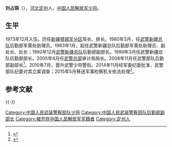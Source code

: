 {{军人
|name = 刘占琪
|image name = 
|width = 
|job =武警部队后勤部副部长
|period =  2008年11月-2015年6月
|birthname = 
|other_names = 
|foreign_names =
|english_names =
|Sex = 男
|date of birth = 1956年
|place of birth = {{PRC}}[[河北|河北]][[定州|定州]]
|date of death = 
|place of death = 
|nationality = {{PRC}}
|force = 
|weight = 
|party = {{CPC}}
|rank = [[File:PLA_Major_General.svg|15px]][[中国人民解放军少将|中国人民解放军少将]]
|spouse = 
|relatives = 
|educate =
|past = 
|work =
|award = 
|rankrecord = 
}}
'''刘占琪'''（{{bd|1956年|12月||}}），[[河北省|河北]][[定州市|定州]]人，[[中国人民解放军少将|中国人民解放军少将]]。

== 生平 ==
1973年12月入伍，历任[[新疆维吾尔自治区|新疆]][[塔城军分区|塔城军分区]]班长、排长。1980年3月，任[[中国人民武装警察部队新疆维吾尔自治区总队|武警新疆总队]]后勤部军需处助理员。1983年1月，起任武警新疆总队后勤部军需处助理员、副处长、处长；1992年12月[[中国人民武装警察部队新疆维吾尔自治区总队|武警新疆总队]]后勤部副部长。1999年3月任武警新疆总队后勤部部长。2005年4月任[[中国人民武装警察部队|武警总部]]审计局局长。2008年11月任武警部队后勤部副部长<ref>{{cite news|title=武警“首虎”刘占琪落马 长年供职后勤|url=http://mil.sohu.com/20150617/n415153699.shtml|accessdate=2016-01-26|agency=光明网|date=2015-06-17|archive-date=2019-06-05|archive-url=https://web.archive.org/web/20190605212117/http://mil.sohu.com/20150617/n415153699.shtml|dead-url=no}}</ref>。2010年7月，晋升武警少将警衔。2014年11月经军委纪委批准，武警部队纪委对其立案调查；2015年5月移送军事检察机关依法处理<ref>{{cite news|title=武警交通指挥部原司令员刘占琪涉嫌严重违纪|url=http://news.xinhuanet.com/mil/2015-06/17/c_127923733.htm|accessdate=2016-01-26|agency=新华网（中国军网）|date=2015年6月17日|archive-date=2016-12-20|archive-url=https://web.archive.org/web/20161220135403/http://news.xinhuanet.com/mil/2015-06/17/c_127923733.htm|dead-url=no}}</ref>。

== 参考文献 ==
{{Reflist}}

{{-}}
{{中共十八大到十九大期间的反腐败工作}}

[[Category:中国人民武装警察部队少将|Category:中国人民武装警察部队少将]]
[[Category:中国人民武装警察部队后勤部副部长|Category:中国人民武装警察部队后勤部副部长]]
[[Category:被开除中国人民解放军军籍者|Category:被开除中国人民解放军军籍者]]
[[Category:定州人|Category:定州人]]
